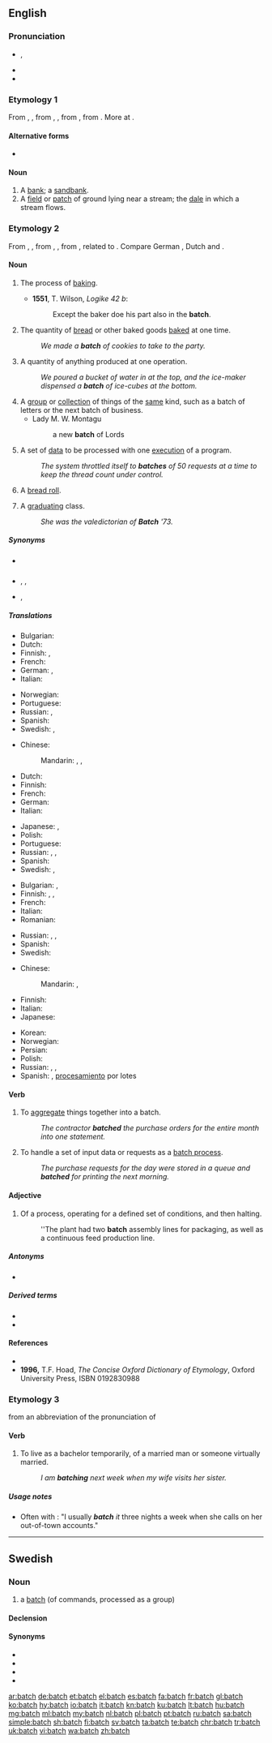 ==English==

===Pronunciation===
* {{enPR|băch}}, {{IPA|/bæt͡ʃ/|lang=en}}
* {{audio|en-us-batch.ogg|Audio (US)|lang=en}}
* {{rhymes|ætʃ|lang=en}}

===Etymology 1===
From {{etyl|enm|en}} {{m|enm|bache}}, {{m|enm|bæcche}}, from {{etyl|ang|en}} {{m|ang|bæċe}}, {{m|ang|beċe||brook, stream}}, from {{etyl|gem-pro|en}} {{m|gem-pro|*bakiz||brook}}, from {{etyl|ine-pro|en}} {{m|ine-pro|*bʰog-||flowing water}}. More at {{l|en|beach}}.

====Alternative forms====
* {{l|en|baiche}} {{qualifier|obsolete|lang=en}}

====Noun====
{{en-noun|batches}}

# A [[bank]]; a [[sandbank]].
# A [[field]] or [[patch]] of ground lying near a stream; the [[dale]] in which a stream flows.

===Etymology 2===
From {{etyl|enm|en}} {{m|enm|bache}}, {{m|enm|bacche}}, from {{etyl|ang|en}} {{m|ang|*bæċe}}, {{m|ang|*bæċċe||baking; something baked}}, from {{etyl|gem-pro|en}} {{m|gem-pro|*bakiz||baking}}, related to {{m|ang|bacan||to bake}}. Compare German {{m|de|Gebäck|}}, Dutch {{m|nl|gebak|}} and {{m|nl|baksel|}}.

====Noun====
{{en-noun|es}}

# {{lb|en|obsolete}} The process of [[baking]].
#* '''1551''', T. Wilson, ''Logike 42 b'':
#*: Except the baker doe his part also in the '''batch'''. 
# The quantity of [[bread]] or other baked goods [[bake]]d at one time.
#: ''We made a '''batch''' of cookies to take to the party.''
# A quantity of anything produced at one operation.
#: ''We poured a bucket of water in at the top, and the ice-maker dispensed a '''batch''' of ice-cubes at the bottom.''
# A [[group]] or [[collection]] of things of the [[same]] kind, such as a batch of letters or the next batch of business.
#* Lady M. W. Montagu
#*: a new '''batch''' of Lords
# {{lb|en|computing}} A set of [[data]] to be processed with one [[execute|execution]] of a program.
#: ''The system throttled itself to '''batches''' of 50 requests at a time to keep the thread count under control.''
# {{lb|en|UK|dialect|Midlands}} A [[bread roll]].
# {{lb|en|Philippines}} A [[graduating]] class.
#: ''She was the valedictorian of '''Batch''' '73.''

=====Synonyms=====
* {{sense|quantity of baked goods}} {{l|en|recipe}}
* {{sense|anything produced in one operation}} {{l|en|pressing}}, {{l|en|run}}, {{l|en|lot}}
* {{sense|group of things of the same kind}} {{l|en|group}}, {{l|en|lot}}

=====Translations=====
{{trans-top|quantity of baked goods made at one time}}
* Bulgarian: {{t|bg|фурна}}
* Dutch: {{t+|nl|lot|n}}
* Finnish: {{t+|fi|erä}}, {{t+|fi|satsi}}
* French: {{t+|fr|fournée|f}}
* German: {{t+|de|Liefermenge|f}}, {{t+|de|Stapel|m}}
* Italian: {{t+|it|infornata|f}}
{{trans-mid}}
* Norwegian: {{t|no|ladning|f}}
* Portuguese: {{t|pt|fornada|f}}
* Russian: {{t+|ru|па́ртия|f}}, {{t+|ru|по́рция|f}}
* Spanish: {{t|es|hornada|f}}
* Swedish: {{t+|sv|bak|n}}, {{t+|sv|sats|c}}
{{trans-bottom}}

{{trans-top|quantity of anything produced in one operation}}
* Chinese:
*: Mandarin: {{t|cmn|批次|tr=pīcì|sc=Hani}}, {{t+|cmn|批|tr=pī|sc=Hani}}, {{t+|cmn|批量|tr=pīliàng|sc=Hani}}
* Dutch: {{t+|nl|lot|n}}
* Finnish: {{t+|fi|erä}}
* French: {{t+|fr|lot|m}}
* German: {{t+|de|Partie|f}}
* Italian: {{t+|it|lotto|m}}
{{trans-mid}}
* Japanese: {{t+|ja|束|tr=たば, taba|sc=Jpan}}, {{t|ja|群れ|tr=むれ, mure|sc=Jpan}}
* Polish: {{t+|pl|wsad}}
* Portuguese: {{t+|pt|lote}}
* Russian: {{t+|ru|па́ртия|f}}, {{t+|ru|се́рия|f}}, {{t+|ru|паке́т|m}}
* Spanish: {{t+|es|lote|m}}
* Swedish: {{t+|sv|sats|c}}, {{t+|sv|batch}}
{{trans-bottom}}

{{trans-top|group or collection of things of the same kind}}
* Bulgarian: {{t+|bg|партида}}, {{t+|bg|порция}}
* Finnish: {{t+|fi|joukko}}, {{t+|fi|sarja}}, {{t|fi|nippu}}
* French: {{t+|fr|jeu|m}}
* Italian: {{t+|it|serie|f}}
* Romanian: {{t+|ro|șarjă|f}}
{{trans-mid}}
* Russian: {{t+|ru|па́ртия|f}}, {{t+|ru|паке́т|m}}, {{t+|ru|по́рция|f}}
* Spanish: {{t+|es|lote|m}}
* Swedish: {{t+|sv|sats|c}}
{{trans-bottom}}

{{trans-top|computing}}
* Chinese:
*: Mandarin: {{t|cmn|程序組|sc=Hani}}, {{t|cmn|程序组|tr=chéngxù zǔ|sc=Hani}}
* Finnish: {{t+|fi|erä}}
* Italian: {{t+|it|batch|m}}
* Japanese: {{t|ja|バッチ|tr=batchi|sc=Jpan}}
{{trans-mid}}
* Korean: {{t+|ko|일괄|n}}
* Norwegian: {{t|no|batch}}
* Persian: {{t|fa|بچ|tr=bač|sc=fa-Arab}}
* Polish: {{t+|pl|stos|m}}
* Russian: {{t+|ru|паке́т|m}}, {{t|ru|бэтч|m}}, {{t|ru|бэч|m}}
* Spanish: {{t+|es|lote|m}}, [[procesamiento]] por lotes
{{trans-bottom}}

====Verb====
{{en-verb|batches|batching|batched}}

# To [[aggregate]] things together into a batch.
#: ''The contractor '''batched''' the purchase orders for the entire month into one statement.''
# {{lb|en|computing}} To handle a set of input data or requests as a [[batch process]].
#: ''The purchase requests for the day were stored in a queue and '''batched''' for printing the next morning.''

====Adjective====
{{en-adj|-}}

# Of a process, operating for a defined set of conditions, and then halting.
#: ''The plant had two '''batch''' assembly lines for packaging, as well as a continuous feed production line.

=====Antonyms=====
* {{l|en|continuous}}

=====Derived terms=====
* {{l|en|batch mode}}
* {{l|en|batch process}}

====References====
* {{R:Webster 1913}}
* '''1996,''' T.F. Hoad, ''The Concise Oxford Dictionary of Etymology'', Oxford University Press, ISBN 0192830988

===Etymology 3===
from an abbreviation of the pronunciation of {{m|en|bachelor||unmarried adult male}}

====Verb====
{{en-verb|es}}

# {{lb|en|informal}} To live as a bachelor temporarily, of a married man or someone virtually married.
#: ''I am '''batching''' next week when my wife visits her sister.''

=====Usage notes=====
* Often with {{m|en|it}}: "I usually '''''batch''' it'' three nights a week when she calls on her out-of-town accounts."

----

==Swedish==

===Noun===
{{sv-noun|c}}

# {{lb|sv|computing|slang}} a [[#English|batch]] (of commands, processed as a group)

====Declension====
{{sv-infl-noun-c-er}}
{{sv-infl-noun-c-ar}}

====Synonyms====
* {{l|sv|kommandofil}}
* {{l|sv|körning}}
* {{l|sv|program}}
* {{l|sv|sats}}

[[ar:batch]]
[[de:batch]]
[[et:batch]]
[[el:batch]]
[[es:batch]]
[[fa:batch]]
[[fr:batch]]
[[gl:batch]]
[[ko:batch]]
[[hy:batch]]
[[io:batch]]
[[it:batch]]
[[kn:batch]]
[[ku:batch]]
[[lt:batch]]
[[hu:batch]]
[[mg:batch]]
[[ml:batch]]
[[my:batch]]
[[nl:batch]]
[[pl:batch]]
[[pt:batch]]
[[ru:batch]]
[[sa:batch]]
[[simple:batch]]
[[sh:batch]]
[[fi:batch]]
[[sv:batch]]
[[ta:batch]]
[[te:batch]]
[[chr:batch]]
[[tr:batch]]
[[uk:batch]]
[[vi:batch]]
[[wa:batch]]
[[zh:batch]]